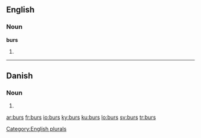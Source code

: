 ==English==

===Noun===
'''burs'''

# {{plural of|[[bur]]}}

[[Category:English plurals]]

----

==Danish==

===Noun===
{{infl|da|noun form|g=n}}

# {{form of|genitive singular indefinite|bur|lang=Danish}}

[[ar:burs]]
[[fr:burs]]
[[io:burs]]
[[ky:burs]]
[[ku:burs]]
[[lo:burs]]
[[sv:burs]]
[[tr:burs]]